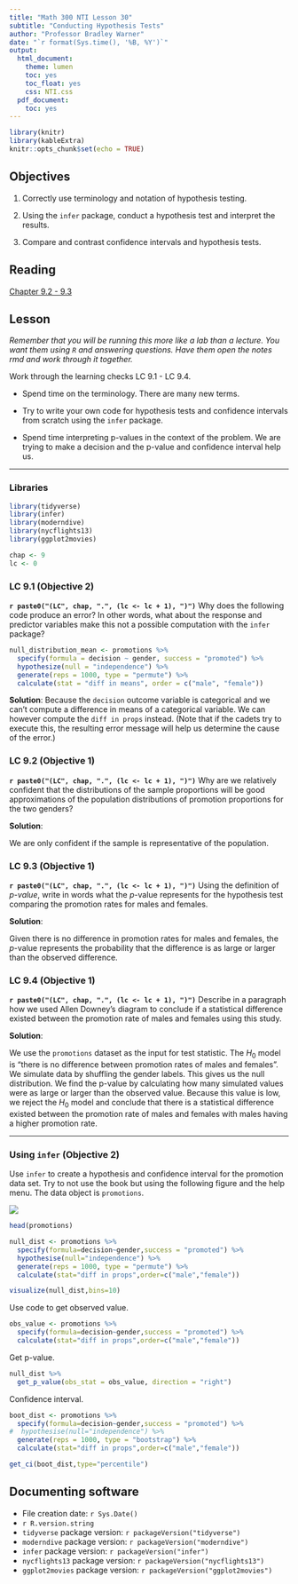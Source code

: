 ```yaml
---
title: "Math 300 NTI Lesson 30"
subtitle: "Conducting Hypothesis Tests"
author: "Professor Bradley Warner"
date: "`r format(Sys.time(), '%B, %Y')`"
output:
  html_document:
    theme: lumen
    toc: yes
    toc_float: yes
    css: NTI.css
  pdf_document:
    toc: yes
---
```



```r
library(knitr)
library(kableExtra)
knitr::opts_chunk$set(echo = TRUE)
```

## Objectives

1. Correctly use terminology and notation of hypothesis testing.     

2. Using the `infer` package, conduct a hypothesis test and interpret the results.

3. Compare and contrast confidence intervals and hypothesis tests.



## Reading 

[Chapter 9.2 - 9.3](https://moderndive.com/9-hypothesis-testing.html#understanding-ht)


## Lesson 

*Remember that you will be running this more like a lab than a lecture. You want them using `R` and answering questions. Have them open the notes rmd and work through it together.*

Work through the learning checks LC 9.1 - LC 9.4.

+ Spend time on the terminology. There are many new terms.

+ Try to write your own code for hypothesis tests and confidence intervals from scratch using the `infer` package.  

+ Spend time interpreting p-values in the context of the problem.  We are trying to make a decision and the p-value and confidence interval help us.

***

### Libraries 

```r
library(tidyverse)
library(infer)
library(moderndive)
library(nycflights13)
library(ggplot2movies)
```


```r
chap <- 9
lc <- 0
```

### LC 9.1 (Objective 2)

**`r paste0("(LC", chap, ".", (lc <- lc + 1), ")")`** Why does the following code produce an error? In other words, what about the response and predictor variables make this not a possible computation with the `infer` package?

```r
null_distribution_mean <- promotions %>%
  specify(formula = decision ~ gender, success = "promoted") %>% 
  hypothesize(null = "independence") %>% 
  generate(reps = 1000, type = "permute") %>% 
  calculate(stat = "diff in means", order = c("male", "female"))
```

**Solution**: Because the `decision` outcome variable is categorical and we can't compute a difference in means of a categorical variable. We can however compute the `diff in props` instead. (Note that if the cadets try to execute this, the resulting error message will help us determine the cause of the error.)

### LC 9.2 (Objective 1)

**`r paste0("(LC", chap, ".", (lc <- lc + 1), ")")`** Why are we relatively confident that the distributions of the sample proportions will be good approximations of the population distributions of promotion proportions for the two genders?

**Solution**:  

We are only confident if the sample is representative of the population. 

### LC 9.3 (Objective 1)

**`r paste0("(LC", chap, ".", (lc <- lc + 1), ")")`** Using the definition of _p-value_, write in words what the $p$-value represents for the hypothesis test comparing the promotion rates for males and females.

**Solution**:  

Given there is no difference in promotion rates for males and females, the $p$-value represents the probability that the difference is as large or larger than the observed difference. 

### LC 9.4 (Objective 1)

**`r paste0("(LC", chap, ".", (lc <- lc + 1), ")")`** Describe in a paragraph how we used Allen Downey's diagram to conclude if a statistical difference existed between the promotion rate of males and females using this study.

**Solution**:  

We use the `promotions` dataset as the input for test statistic. The $H_0$ model is "there is no difference between promotion rates of males and females". We simulate data by shuffling the gender labels. This gives us the null distribution. We find the p-value by calculating how many simulated values were as large or larger than the observed value. Because this value is low, we reject the $H_0$ model and conclude that there is a statistical difference existed between the promotion rate of males and females with males having a higher promotion rate.  

***

### Using `infer` (Objective 2)

Use `infer` to create a hypothesis and confidence interval for the promotion data set. Try to not use the book but using the following figure and the help menu. The data object is `promotions`.

![](ht.png)

```r
head(promotions)
```

```r
null_dist <- promotions %>%
  specify(formula=decision~gender,success = "promoted") %>%
  hypothesise(null="independence") %>%
  generate(reps = 1000, type = "permute") %>%
  calculate(stat="diff in props",order=c("male","female"))
```

```r
visualize(null_dist,bins=10)
```

Use code to get observed value.

```r
obs_value <- promotions %>%
  specify(formula=decision~gender,success = "promoted") %>%
  calculate(stat="diff in props",order=c("male","female"))
```


Get p-value.

```r
null_dist %>% 
  get_p_value(obs_stat = obs_value, direction = "right")
```

Confidence interval.

```r
boot_dist <- promotions %>%
  specify(formula=decision~gender,success = "promoted") %>%
#  hypothesise(null="independence") %>%
  generate(reps = 1000, type = "bootstrap") %>%
  calculate(stat="diff in props",order=c("male","female"))
```


```r
get_ci(boot_dist,type="percentile")
```


## Documenting software 

  * File creation date: `r Sys.Date()`
  * `r R.version.string`
  * `tidyverse` package version: `r packageVersion("tidyverse")`
  * `moderndive` package version: `r packageVersion("moderndive")`
  * `infer` package version: `r packageVersion("infer")`
  * `nycflights13` package version: `r packageVersion("nycflights13")`
  * `ggplot2movies` package version: `r packageVersion("ggplot2movies")`

